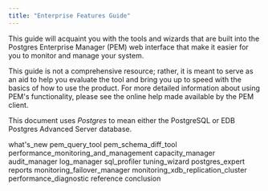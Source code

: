 ```yaml
---
title: "Enterprise Features Guide"
---
```


This guide will acquaint you with the tools and wizards that are built into the Postgres Enterprise Manager (PEM) web interface that make it easier for you to monitor and manage your system.

This guide is not a comprehensive resource; rather, it is meant to serve as an aid to help you evaluate the tool and bring you up to speed with the basics of how to use the product. For more detailed information about using PEM's functionality, please see the online help made available by the PEM client.

This document uses *Postgres* to mean either the PostgreSQL or EDB Postgres Advanced Server database.

<div class="toctree" data-maxdepth="3">

what's_new pem_query_tool pem_schema_diff_tool performance_monitoring_and_management capacity_manager audit_manager log_manager sql_profiler tuning_wizard postgres_expert reports monitoring_failover_manager monitoring_xdb_replication_cluster performance_diagnostic reference conclusion

</div>
